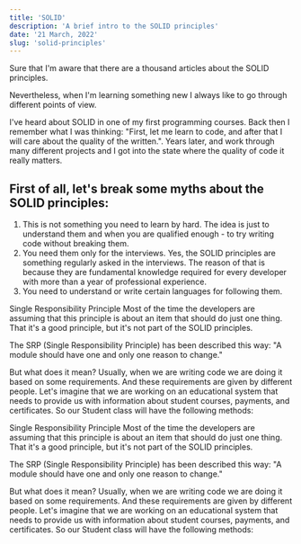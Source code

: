 ```yaml
---
title: 'SOLID'
description: 'A brief intro to the SOLID principles'
date: '21 March, 2022'
slug: 'solid-principles'
---
```


<p>Sure that I'm aware that there are a thousand articles about the SOLID principles. </p>
Nevertheless, when I'm learning something new I always like to go through different points of view.

I've heard about SOLID in one of my first programming courses. Back then I remember what I was thinking: "First, let me learn to code, and after that I will care about the quality of the written.". Years later, and work through many different projects and I got into the state where the quality of code it really matters.

## First of all, let's break some myths about the SOLID principles:

1. This is not something you need to learn by hard. The idea is just to understand them and when you are qualified enough - to try writing code without breaking them.
2. You need them only for the interviews. Yes, the SOLID principles are something regularly asked in the interviews. The reason of that is because they are fundamental knowledge required for every developer with more than a year of professional experience.
3. You need to understand or write certain languages for following them.

Single Responsibility Principle
Most of the time the developers are assuming that this principle is about an item that should do just one thing. That it's a good principle, but it's not part of the SOLID principles.

The SRP (Single Responsibility Principle) has been described this way:
"A module should have one and only one reason to change."

But what does it mean? Usually, when we are writing code we are doing it based on some requirements. And these requirements are given by different people.
Let's imagine that we are working on an educational system that needs to provide us with information about student courses, payments, and certificates. So our Student class will have the following methods:

Single Responsibility Principle
Most of the time the developers are assuming that this principle is about an item that should do just one thing. That it's a good principle, but it's not part of the SOLID principles.

The SRP (Single Responsibility Principle) has been described this way:
"A module should have one and only one reason to change."

But what does it mean? Usually, when we are writing code we are doing it based on some requirements. And these requirements are given by different people.
Let's imagine that we are working on an educational system that needs to provide us with information about student courses, payments, and certificates. So our Student class will have the following methods:
